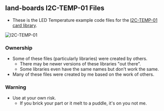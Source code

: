 == land-boards I2C-TEMP-01 Files ==

* These is the LED Temperature example code files for the [http://land-boards.com/blwiki/index.php?title=I2C-TEMP I2C-TEMP-01 card library].

<img src="http://land-boards.com/blwiki/images/1/16/I2C-TEMP-640px.jpg" alt="I2C-TEMP-01" title="I2C-TEMP-01" />

=== Ownership ===

* Some of these files (particularly libraries) were created by others.
** There may be newer versions of these libraries "out there".
** Some libraries even have the same names but don't work the same.
* Many of these files were created by me based on the work of others.

=== Warning ===

* Use at your own risk.
** If you brick your part or it melt to a puddle, it's on you not me.
